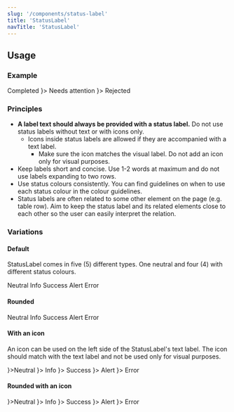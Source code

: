 ```yaml
---
slug: '/components/status-label'
title: 'StatusLabel'
navTitle: 'StatusLabel'
---
```




## Usage

### Example

<PlaygroundPreview>
  <StatusLabel type="success">Completed</StatusLabel>
  <StatusLabel type="alert" style={{ marginLeft: 'var(--spacing-s)' }} iconLeft={<IconAlertCircle />}>
    Needs attention
  </StatusLabel>
  <StatusLabel type="error" style={{ marginLeft: 'var(--spacing-s)' }} iconLeft={<IconError />}>
    Rejected
  </StatusLabel>
</PlaygroundPreview>

### Principles

- **A label text should always be provided with a status label.** Do not use status labels without text or with icons only.
  - Icons inside status labels are allowed if they are accompanied with a text label.
    - Make sure the icon matches the visual label. Do not add an icon only for visual purposes.
- Keep labels short and concise. Use 1-2 words at maximum and do not use labels expanding to two rows.
- Use status colours consistently. You can find guidelines on when to use each status colour in the <InternalLink href="/foundation/design-tokens/colour#ui-colours">colour guidelines.</InternalLink>
- Status labels are often related to some other element on the page (e.g. table row). Aim to keep the status label and its related elements close to each other so the user can easily interpret the relation.

### Variations

#### Default

StatusLabel comes in five (5) different types. One neutral and four (4) with different status colours.

<PlaygroundPreview>
  <StatusLabel>Neutral</StatusLabel>
  <StatusLabel type="info" style={{ marginLeft: 'var(--spacing-s)' }}>
    Info
  </StatusLabel>
  <StatusLabel type="success" style={{ marginLeft: 'var(--spacing-s)' }}>
    Success
  </StatusLabel>
  <StatusLabel type="alert" style={{ marginLeft: 'var(--spacing-s)' }}>
    Alert
  </StatusLabel>
  <StatusLabel type="error" style={{ marginLeft: 'var(--spacing-s)' }}>
    Error
  </StatusLabel>
</PlaygroundPreview>

#### Rounded

<PlaygroundPreview>
  <StatusLabel variant="rounded">Neutral</StatusLabel>
  <StatusLabel variant="rounded" type="info" style={{ marginLeft: 'var(--spacing-s)' }}>
    Info
  </StatusLabel>
  <StatusLabel variant="rounded" type="success" style={{ marginLeft: 'var(--spacing-s)' }}>
    Success
  </StatusLabel>
  <StatusLabel variant="rounded" type="alert" style={{ marginLeft: 'var(--spacing-s)' }}>
    Alert
  </StatusLabel>
  <StatusLabel variant="rounded" type="error" style={{ marginLeft: 'var(--spacing-s)' }}>
    Error
  </StatusLabel>
</PlaygroundPreview>

#### With an icon

An icon can be used on the left side of the StatusLabel's text label. The icon should match with the text label and not be used only for visual purposes.

<PlaygroundPreview>
  <StatusLabel iconLeft={<IconInfoCircle />}>Neutral</StatusLabel>
  <StatusLabel type="info" style={{ marginLeft: 'var(--spacing-s)' }} iconLeft={<IconInfoCircle />}>
    Info
  </StatusLabel>
  <StatusLabel type="success" style={{ marginLeft: 'var(--spacing-s)' }} iconLeft={<IconCheckCircle />}>
    Success
  </StatusLabel>
  <StatusLabel type="alert" style={{ marginLeft: 'var(--spacing-s)' }} iconLeft={<IconAlertCircle />}>
    Alert
  </StatusLabel>
  <StatusLabel type="error" style={{ marginLeft: 'var(--spacing-s)' }} iconLeft={<IconError />}>
    Error
  </StatusLabel>
</PlaygroundPreview>

#### Rounded with an icon

<PlaygroundPreview>
  <StatusLabel variant="rounded" iconLeft={<IconInfoCircle />}>Neutral</StatusLabel>
  <StatusLabel variant="rounded" type="info" style={{ marginLeft: 'var(--spacing-s)' }} iconLeft={<IconInfoCircle />}>
    Info
  </StatusLabel>
  <StatusLabel variant="rounded" type="success" style={{ marginLeft: 'var(--spacing-s)' }} iconLeft={<IconCheckCircle />}>
    Success
  </StatusLabel>
  <StatusLabel variant="rounded" type="alert" style={{ marginLeft: 'var(--spacing-s)' }} iconLeft={<IconAlertCircle />}>
    Alert
  </StatusLabel>
  <StatusLabel variant="rounded" type="error" style={{ marginLeft: 'var(--spacing-s)' }} iconLeft={<IconError />}>
    Error
  </StatusLabel>
</PlaygroundPreview>
